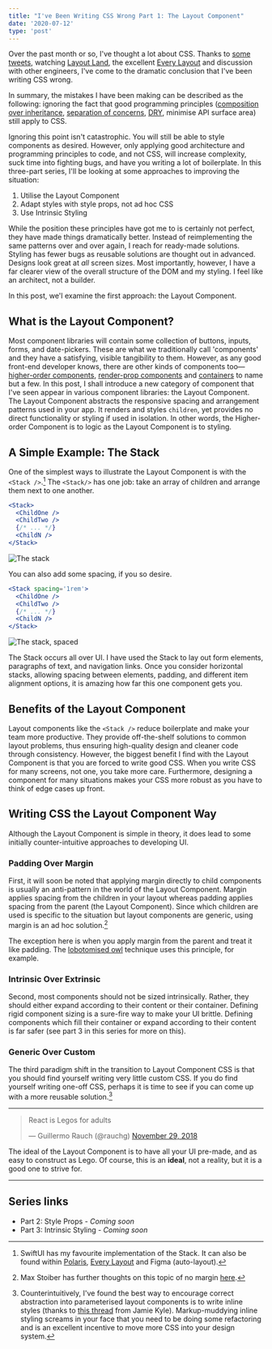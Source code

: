 ```yaml
---
title: "I've Been Writing CSS Wrong Part 1: The Layout Component"
date: '2020-07-12'
type: 'post'
---
```



Over the past month or so, I've thought a lot about CSS. Thanks to
[some tweets](https://twitter.com/jhooks/status/1254541122946228224?s=20),
watching
[Layout Land](https://www.youtube.com/channel/UC7TizprGknbDalbHplROtag),
the excellent [Every Layout](https://every-layout.dev/) and discussion
with other engineers, I've come to the dramatic conclusion that I've
been writing CSS wrong.

In summary, the mistakes I have been making
can be described as the following: ignoring the fact that good
programming principles
([composition over inheritance](https://en.wikipedia.org/wiki/Composition_over_inheritance),
[separation of concerns](https://en.wikipedia.org/wiki/Separation_of_concerns),
[DRY](https://en.wikipedia.org/wiki/Don%27t_repeat_yourself), minimise
API surface area) still apply to CSS.

Ignoring this point isn't catastrophic. You will still be able to style components as desired.
However, only applying good architecture and programming principles to
code, and not CSS, will increase complexity, suck time into fighting
bugs, and have you writing a lot of boilerplate. In this three-part
series, I'll be looking at some approaches to improving the
situation:

1. Utilise the <Concept>Layout Component</Concept>
2. Adapt styles with <Concept>style props</Concept>, not ad hoc CSS
3. Use <Concept>Intrinsic Styling</Concept>

While the position these principles have got me to is certainly not
perfect, they have made things dramatically better. Instead of
reimplementing the same patterns over and over again, I reach for
ready-made solutions. Styling has fewer bugs as reusable solutions are
thought out in advanced. Designs look great at _all_ screen sizes.
Most importantly, however, I have a far clearer view of the overall
structure of the DOM and my styling. I feel like an architect, not a
builder.

In this post, we'l examine the first approach: the <Concept>Layout Component</Concept>.

## What is the Layout Component?

Most component libraries will contain some collection of buttons,
inputs, forms, and date-pickers. These are what we traditionally call
'components' and they have a satisfying, visible tangibility to them.
However, as any good front-end developer knows, there are other kinds
of components
too—[higher-order components](https://reactjs.org/docs/higher-order-components.html),
[render-prop components](https://reactjs.org/docs/render-props.html#use-render-props-for-cross-cutting-concerns)
and
[containers](https://medium.com/@dan_abramov/smart-and-dumb-components-7ca2f9a7c7d0)
to name but a few. In this post, I shall introduce a new category of
component that I've seen appear in various component libraries: the <Concept>Layout Component</Concept>. The <Concept>Layout Component</Concept> abstracts the
responsive spacing and arrangement patterns used in your app. It
renders and styles `children`, yet provides no direct functionality or
styling if used in isolation. In other words, the Higher-order
Component is to logic as the <Concept>Layout Component</Concept> is to styling.

## A Simple Example: The Stack

One of the simplest ways to illustrate the <Concept>Layout Component</Concept> is
with the `<Stack />`.[^1] The `<Stack/>` has one job: take an array of children
and arrange them next to one another.

```jsx
<Stack>
  <ChildOne />
  <ChildTwo />
  {/* ... */}
  <ChildN />
</Stack>
```

![The stack](stack.jpg)

You can also add some spacing, if you so desire.

```jsx
<Stack spacing='1rem'>
  <ChildOne />
  <ChildTwo />
  {/* ... */}
  <ChildN />
</Stack>
```

![The stack, spaced](stack-spaced.jpg)

The Stack occurs all over UI. I have used the Stack to lay out form elements, paragraphs of text, and navigation links. Once you consider horizontal stacks, allowing spacing between elements, padding, and different item alignment options, it is amazing how far this one component gets you.

## Benefits of the Layout Component

Layout components like the `<Stack />` reduce boilerplate and make your team more productive. They provide off-the-shelf solutions to common layout problems, thus ensuring high-quality design and cleaner code through consistency.
However, the biggest benefit I find with the <Concept>Layout Component</Concept> is that you are forced to write good CSS. When you write CSS for many screens, not one, you take more care. Furthermore, designing a component for many situations makes your CSS more robust as you have to think of edge cases up front.

## Writing CSS the Layout Component Way

Although the Layout Component is simple in theory, it does lead to some initially counter-intuitive approaches to developing UI.

### Padding Over Margin

First, it will soon be noted that applying margin directly to child components is  usually an anti-pattern in the world of the <Concept>Layout Component</Concept>. Margin applies spacing from the children in your layout whereas padding applies spacing from the parent (the <Concept>Layout Component</Concept>). Since which children are used is specific to the situation but layout components are generic, using margin is an ad hoc solution.[^2]

The exception here is when you apply margin from the parent and treat it like padding. The [lobotomised owl](https://twitter.com/adamwathan/status/1251841866242367488?s=20) technique uses this principle, for example.

### Intrinsic Over Extrinsic

Second, most components should not be sized intrinsically. Rather, they should either expand according to their content or their container. Defining rigid component sizing is a sure-fire way to make your UI brittle. Defining components which fill their container or expand according to their content is far safer (see part 3 in this series for more on this).

### Generic Over Custom

The third paradigm shift in the transition to <Concept>Layout Component</Concept> CSS is that you should find yourself writing very little custom CSS. If you do find yourself writing one-off CSS, perhaps it is time to see if you can come up with a more reusable solution.[^3]

---

<blockquote class="twitter-tweet"><p lang="en" dir="ltr">React is Legos for adults</p>&mdash; Guillermo Rauch (@rauchg) <a href="https://twitter.com/rauchg/status/1068183829737664512?ref_src=twsrc%5Etfw">November 29, 2018</a></blockquote>

The ideal of the <Concept>Layout Component</Concept> is to have all your UI pre-made, and as easy to construct as Lego. Of course, this is an __ideal__, not a reality, but it is a good one to strive for.

---

## Series links

- Part 2: Style Props - _Coming soon_
- Part 3: Intrinsic Styling - _Coming soon_


[^1]:  SwiftUI has my favourite implementation of the Stack. It can also be found within [Polaris](https://polaris.shopify.com/components/structure/stack#navigation), [Every Layout](https://every-layout.dev/) and Figma (auto-layout).

[^2]: Max Stoiber has further thoughts on this topic of no margin [here](https://mxstbr.com/thoughts/margin).

[^3]: Counterintuitively, I've found the best way to encourage correct abstraction into parameterised layout components is to write inline styles (thanks to [this thread](https://twitter.com/buildsghost/status/1251218278434791424?s=20) from Jamie Kyle). Markup-muddying inline styling screams in your face that you need to be doing some refactoring and is an excellent incentive to move more CSS into your design system.


